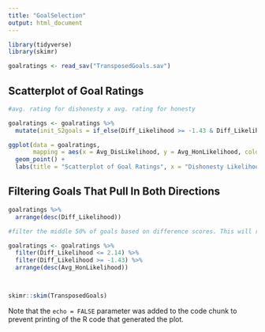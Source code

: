 ```yaml
---
title: "GoalSelection"
output: html_document
---
```


```r
library(tidyverse)
library(skimr)
```

```r
goalratings <- read_sav("TransposedGoals.sav")
```


## Scatterplot of Goal Ratings

```r
#avg. rating for dishonesty x avg. rating for honesty

goalratings <- goalratings %>%
  mutate(init_S2goals = if_else(Diff_Likelihood >= -1.43 & Diff_Likelihood <= 2.14, "Study 2", "Study 3"))

ggplot(data = goalratings,
       mapping = aes(x = Avg_DisLikelihood, y = Avg_HonLikelihood, color = init_S2goals)) +
  geom_point() +
  labs(title = "Scatterplot of Goal Ratings", x = "Dishonesty Likelihood", y = "Honesty Likelihood", color = "Goals")
```

## Filtering Goals That Pull In Both Directions


```r
goalratings %>%
  arrange(desc(Diff_Likelihood))

#filter the middle 50% of goals based on difference scores. This will reveal the 50% of goals that, on average, are rated to be similarly likely to be achieved by honesty and dishonesty.

goalratings <- goalratings %>%
  filter(Diff_Likelihood <= 2.14) %>%
  filter(Diff_Likelihood >= -1.43) %>%
  arrange(desc(Avg_HonLikelihood))




```


```r
skimr::skim(TransposedGoals)
```

Note that the `echo = FALSE` parameter was added to the code chunk to prevent printing of the R code that generated the plot.
